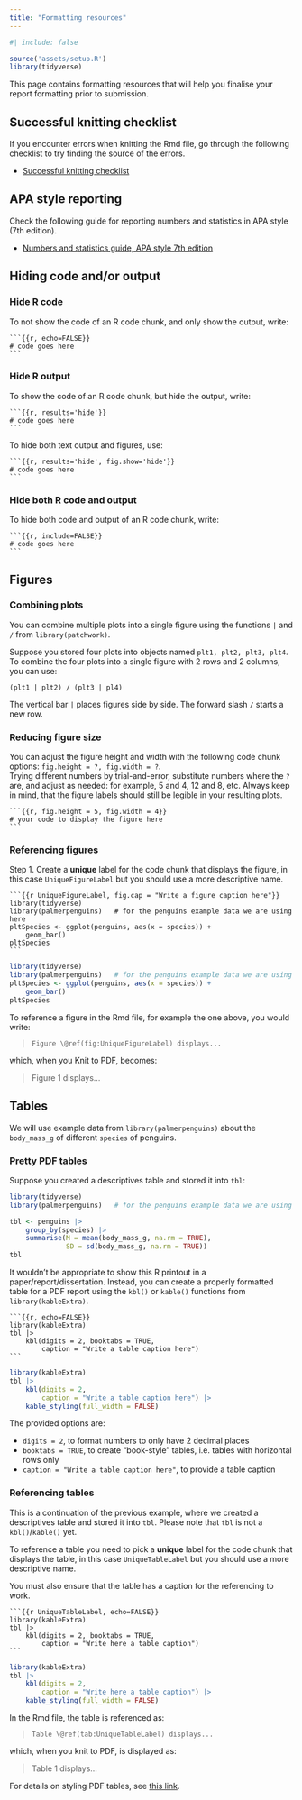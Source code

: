 ```yaml
---
title: "Formatting resources"
---
```



```r
#| include: false

source('assets/setup.R')
library(tidyverse)
```


This page contains formatting resources that will help you finalise your report formatting prior to submission.



## Successful knitting checklist

If you encounter errors when knitting the Rmd file, go through the following checklist to try finding the source of the errors.

- [Successful knitting checklist](https://uoepsy.github.io/dapr1/2526/useful_files/checklist_knitting.pdf)



## APA style reporting

Check the following guide for reporting numbers and statistics in APA style (7th edition).

- [Numbers and statistics guide, APA style 7th edition](https://apastyle.apa.org/instructional-aids/numbers-statistics-guide.pdf)



## Hiding code and/or output

:::{.panel-tabset}
### Hide R code

To not show the code of an R code chunk, and only show the output, write:

````
```{{r, echo=FALSE}}
# code goes here
```
````

### Hide R output

To show the code of an R code chunk, but hide the output, write:

````
```{{r, results='hide'}}
# code goes here
```
````

To hide both text output and figures, use:

````
```{{r, results='hide', fig.show='hide'}}
# code goes here
```
````

### Hide both R code and output

To hide both code and output of an R code chunk, write:

````
```{{r, include=FALSE}}
# code goes here
```
````
:::



## Figures


### Combining plots

You can combine multiple plots into a single figure using the functions `|` and `/` from `library(patchwork)`.

Suppose you stored four plots into objects named `plt1, plt2, plt3, plt4`. To combine the four plots into a single figure with 2 rows and 2 columns, you can use:

```
(plt1 | plt2) / (plt3 | pl4)
```

The vertical bar `|` places figures side by side. The forward slash `/` starts a new row.


### Reducing figure size

You can adjust the figure height and width with the following code chunk options: `fig.height = ?, fig.width = ?`.  
Trying different numbers by trial-and-error, substitute numbers where the `?` are, and adjust as needed: for example, 5 and 4, 12 and 8, etc. Always keep in mind, that the figure labels should still be legible in your resulting plots.

````
```{{r, fig.height = 5, fig.width = 4}}
# your code to display the figure here
```
````


### Referencing figures

Step 1. Create a **unique** label for the code chunk that displays the figure, in this case `UniqueFigureLabel` but you should use a more descriptive name.

````
```{{r UniqueFigureLabel, fig.cap = "Write a figure caption here"}}
library(tidyverse)
library(palmerpenguins)   # for the penguins example data we are using here
pltSpecies <- ggplot(penguins, aes(x = species)) + 
    geom_bar()
pltSpecies
```
````

```r
library(tidyverse)
library(palmerpenguins)   # for the penguins example data we are using here
pltSpecies <- ggplot(penguins, aes(x = species)) + 
    geom_bar()
pltSpecies
```


To reference a figure in the Rmd file, for example the one above, you would write:

> ```
> Figure \@ref(fig:UniqueFigureLabel) displays...
> ```

which, when you Knit to PDF, becomes:

> Figure 1 displays...



## Tables

We will use example data from `library(palmerpenguins)` about the `body_mass_g` of different `species` of penguins.

### Pretty PDF tables

Suppose you created a descriptives table and stored it into `tbl`:

```r
library(tidyverse)
library(palmerpenguins)   # for the penguins example data we are using here

tbl <- penguins |>
    group_by(species) |>
    summarise(M = mean(body_mass_g, na.rm = TRUE),
              SD = sd(body_mass_g, na.rm = TRUE))
tbl
```

It wouldn't be appropriate to show this R printout in a paper/report/dissertation. Instead, you can create a properly formatted table for a PDF report using the `kbl()` or `kable()` functions from `library(kableExtra)`.

````
```{{r, echo=FALSE}}
library(kableExtra)
tbl |>
    kbl(digits = 2, booktabs = TRUE, 
        caption = "Write a table caption here")
```
````

```r
library(kableExtra)
tbl |>
    kbl(digits = 2, 
        caption = "Write a table caption here") |>
    kable_styling(full_width = FALSE)
```

The provided options are:

- `digits = 2`, to format numbers to only have 2 decimal places
- `booktabs = TRUE`, to create "book-style" tables, i.e. tables with horizontal rows only
- `caption = "Write a table caption here"`, to provide a table caption


### Referencing tables

This is a continuation of the previous example, where we created a descriptives table and stored it into `tbl`. Please note that `tbl` is not a `kbl()`/`kable()` yet.

To reference a table you need to pick a **unique** label for the code chunk that displays the table, in this case `UniqueTableLabel` but you should use a more descriptive name. 

You must also ensure that the table has a caption for the referencing to work.

````
```{{r UniqueTableLabel, echo=FALSE}}
library(kableExtra)
tbl |>
    kbl(digits = 2, booktabs = TRUE, 
        caption = "Write here a table caption")
```
````

```r
library(kableExtra)
tbl |>
    kbl(digits = 2, 
        caption = "Write here a table caption") |>
    kable_styling(full_width = FALSE)
```


In the Rmd file, the table is referenced as:

> ```
> Table \@ref(tab:UniqueTableLabel) displays...
> ```

which, when you knit to PDF, is displayed as:

> Table 1 displays...

For details on styling PDF tables, see [this link](https://cran.r-project.org/web/packages/kableExtra/vignettes/awesome_table_in_pdf.pdf).


